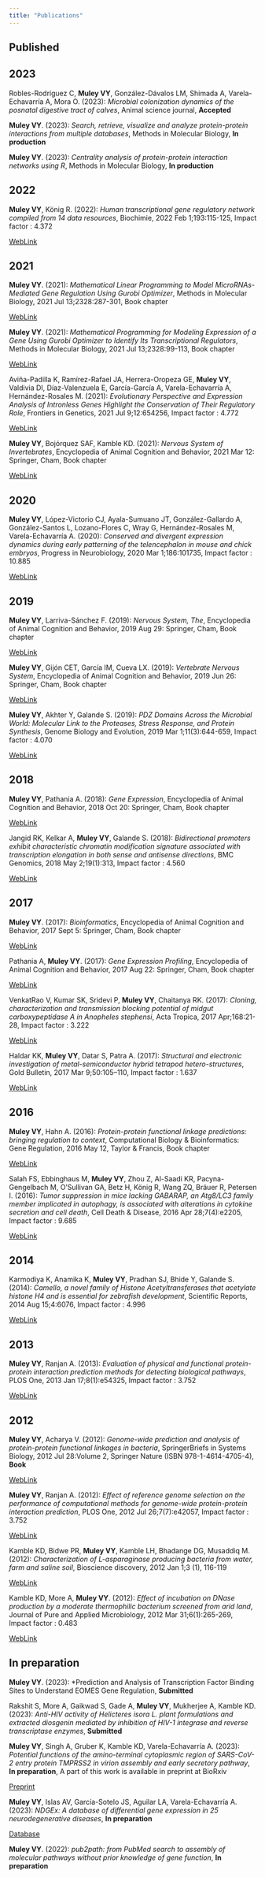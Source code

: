 ```yaml
---
title: "Publications"
---
```


## Published

## 2023

Robles-Rodríguez C, **Muley VY**, González-Dávalos LM, Shimada A, Varela-Echavarría A, Mora O. (2023): *Microbial colonization dynamics of the posnatal digestive tract of calves*, Animal science journal, **Accepted**

**Muley VY**. (2023): *Search, retrieve, visualize and analyze protein-protein interactions from multiple databases*, Methods in Molecular Biology, **In production**

**Muley VY**. (2023): *Centrality analysis of protein-protein interaction networks using R*, Methods in Molecular Biology, **In production**


## 2022

**Muley VY**, König R. (2022): *Human transcriptional gene regulatory network compiled from 14 data resources*, Biochimie, 2022 Feb 1;193:115-125, Impact factor : 4.372

<a href="https://doi.org/10.1016/j.biochi.2021.10.016" target="_blank" class="btn btn-outline-primary btn-sm" role="button">WebLink</a>

## 2021

**Muley VY**. (2021): *Mathematical Linear Programming to Model MicroRNAs-Mediated Gene Regulation Using Gurobi Optimizer*, Methods in Molecular Biology, 2021 Jul 13;2328:287-301, Book chapter

<a href="https://doi.org/10.1007/978-1-0716-1534-8_19" target="_blank" class="btn btn-outline-primary btn-sm" role="button">WebLink</a>

**Muley VY**. (2021): *Mathematical Programming for Modeling Expression of a Gene Using Gurobi Optimizer to Identify Its Transcriptional Regulators*, Methods in Molecular Biology, 2021 Jul 13;2328:99-113, Book chapter

<a href="https://doi.org/10.1007/978-1-0716-1534-8_6" target="_blank" class="btn btn-outline-primary btn-sm" role="button">WebLink</a>

Aviña-Padilla K, Ramírez-Rafael JA, Herrera-Oropeza GE, **Muley VY**, Valdivia DI, Díaz-Valenzuela E, García-García A, Varela-Echavarría A, Hernández-Rosales M. (2021): *Evolutionary Perspective and Expression Analysis of Intronless Genes Highlight the Conservation of Their Regulatory Role*, Frontiers in Genetics, 2021 Jul 9;12:654256, Impact factor : 4.772

<a href="https://doi.org/10.3389/fgene.2021.654256" target="_blank" class="btn btn-outline-primary btn-sm" role="button">WebLink</a>

**Muley VY**, Bojórquez SAF, Kamble KD. (2021): *Nervous System of Invertebrates*, Encyclopedia of Animal Cognition and Behavior, 2021 Mar 12: Springer, Cham, Book chapter

<a href="https://doi.org/10.1007/978-3-319-47829-6_1227-2" target="_blank" class="btn btn-outline-primary btn-sm" role="button">WebLink</a>

## 2020

**Muley VY**, López-Victorio CJ, Ayala-Sumuano JT, González-Gallardo A, González-Santos L, Lozano-Flores C, Wray G, Hernández-Rosales M, Varela-Echavarría A. (2020): *Conserved and divergent expression dynamics during early patterning of the telencephalon in mouse and chick embryos*, Progress in Neurobiology, 2020 Mar 1;186:101735, Impact factor : 10.885

<a href="https://doi.org/10.1016/j.pneurobio.2019.101735" target="_blank" class="btn btn-outline-primary btn-sm" role="button">WebLink</a>

## 2019

**Muley VY**, Larriva-Sánchez F. (2019): *Nervous System, The*, Encyclopedia of Animal Cognition and Behavior, 2019 Aug 29: Springer, Cham, Book chapter

<a href="https://doi.org/10.1007/978-3-319-47829-6_589-1" target="_blank" class="btn btn-outline-primary btn-sm" role="button">WebLink</a>

**Muley VY**, Gijón CET, García IM, Cueva LX. (2019): *Vertebrate Nervous System*, Encyclopedia of Animal Cognition and Behavior, 2019 Jun 26: Springer, Cham, Book chapter

<a href="https://doi.org/10.1007/978-3-319-47829-6_587-1" target="_blank" class="btn btn-outline-primary btn-sm" role="button">WebLink</a>

**Muley VY**, Akhter Y, Galande S. (2019): *PDZ Domains Across the Microbial World: Molecular Link to the Proteases, Stress Response, and Protein Synthesis*, Genome Biology and Evolution, 2019 Mar 1;11(3):644-659, Impact factor : 4.070

<a href="https://doi.org/10.1093/gbe/evz023" target="_blank" class="btn btn-outline-primary btn-sm" role="button">WebLink</a>

## 2018

**Muley VY**, Pathania A. (2018): *Gene Expression*, Encyclopedia of Animal Cognition and Behavior, 2018 Oct 20: Springer, Cham, Book chapter

<a href="https://doi.org/10.1007/978-3-319-47829-6_49-2" target="_blank" class="btn btn-outline-primary btn-sm" role="button">WebLink</a>

Jangid RK, Kelkar A, **Muley VY**, Galande S. (2018): *Bidirectional promoters exhibit characteristic chromatin modification signature associated with transcription elongation in both sense and antisense directions*, BMC Genomics, 2018 May 2;19(1):313, Impact factor : 4.560

<a href="https://doi.org/10.1186/s12864-018-4697-7" target="_blank" class="btn btn-outline-primary btn-sm" role="button">WebLink</a>

## 2017

**Muley VY**. (2017): *Bioinformatics*, Encyclopedia of Animal Cognition and Behavior, 2017 Sept 5: Springer, Cham, Book chapter

<a href="https://doi.org/10.1007/978-3-319-47829-6_41-1" target="_blank" class="btn btn-outline-primary btn-sm" role="button">WebLink</a>

Pathania A, **Muley VY**. (2017): *Gene Expression Profiling*, Encyclopedia of Animal Cognition and Behavior, 2017 Aug 22: Springer, Cham, Book chapter

<a href="https://doi.org/10.1007/978-3-319-47829-6_9-1" target="_blank" class="btn btn-outline-primary btn-sm" role="button">WebLink</a>

VenkatRao V, Kumar SK, Sridevi P, **Muley VY**, Chaitanya RK. (2017): *Cloning, characterization and transmission blocking potential of midgut carboxypeptidase A in Anopheles stephensi*, Acta Tropica, 2017 Apr;168:21-28, Impact factor : 3.222

<a href="https://doi.org/10.1016/j.actatropica.2016.12.035" target="_blank" class="btn btn-outline-primary btn-sm" role="button">WebLink</a>

Haldar KK, **Muley VY**, Datar S, Patra A. (2017): *Structural and electronic investigation of metal-semiconductor hybrid tetrapod hetero-structures*, Gold Bulletin, 2017 Mar 9;50:105--110, Impact factor : 1.637

<a href="https://doi.org/10.1007/978-3-319-47829-6_1227-2" target="_blank" class="btn btn-outline-primary btn-sm" role="button">WebLink</a>

## 2016

**Muley VY**, Hahn A. (2016): *Protein-protein functional linkage predictions: bringing regulation to context*, Computational Biology & Bioinformatics: Gene Regulation, 2016 May 12, Taylor & Francis, Book chapter

<a href="https://www.taylorfrancis.com/chapters/mono/10.1201/b20026-13/protein-protein-functional-linkage-predictions-bringing-regulation-context-ka-chun-wong" target="_blank" class="btn btn-outline-primary btn-sm" role="button">WebLink</a>

Salah FS, Ebbinghaus M, **Muley VY**, Zhou Z, Al-Saadi KR, Pacyna-Gengelbach M, O'Sullivan GA, Betz H, König R, Wang ZQ, Bräuer R, Petersen I. (2016): *Tumor suppression in mice lacking GABARAP, an Atg8/LC3 family member implicated in autophagy, is associated with alterations in cytokine secretion and cell death*, Cell Death & Disease, 2016 Apr 28;7(4):e2205, Impact factor : 9.685

<a href="https://doi.org/10.1038/cddis.2016.93" target="_blank" class="btn btn-outline-primary btn-sm" role="button">WebLink</a>

## 2014

Karmodiya K, Anamika K, **Muley VY**, Pradhan SJ, Bhide Y, Galande S. (2014): *Camello, a novel family of Histone Acetyltransferases that acetylate histone H4 and is essential for zebrafish development*, Scientific Reports, 2014 Aug 15;4:6076, Impact factor : 4.996

<a href="https://doi.org/10.1038/srep06076" target="_blank" class="btn btn-outline-primary btn-sm" role="button">WebLink</a>

## 2013

**Muley VY**, Ranjan A. (2013): *Evaluation of physical and functional protein-protein interaction prediction methods for detecting biological pathways*, PLOS One, 2013 Jan 17;8(1):e54325, Impact factor : 3.752

<a href="https://doi.org/10.1371/journal.pone.0054325" target="_blank" class="btn btn-outline-primary btn-sm" role="button">WebLink</a>

## 2012

**Muley VY**, Acharya V. (2012): *Genome-wide prediction and analysis of protein-protein functional linkages in bacteria*, SpringerBriefs in Systems Biology, 2012 Jul 28:Volume 2, Springer Nature (ISBN 978-1-4614-4705-4), **Book**

<a href="https://doi.org/10.1007/978-1-4614-4705-4" target="_blank" class="btn btn-outline-primary btn-sm" role="button">WebLink</a>

**Muley VY**, Ranjan A. (2012): *Effect of reference genome selection on the performance of computational methods for genome-wide protein-protein interaction prediction*, PLOS One, 2012 Jul 26;7(7):e42057, Impact factor : 3.752

<a href="https://doi.org/10.1371/journal.pone.0042057" target="_blank" class="btn btn-outline-primary btn-sm" role="button">WebLink</a>

Kamble KD, Bidwe PR, **Muley VY**, Kamble LH, Bhadange DG, Musaddiq M. (2012): *Characterization of L-asparaginase producing bacteria from water, farm and saline soil*, Bioscience discovery, 2012 Jan 1;3 (1), 116-119

<a href="https://jbsd.in/Vol%203%20No1/KDKamble116-119.pdf" target="_blank" class="btn btn-outline-primary btn-sm" role="button">WebLink</a>

Kamble KD, More A, **Muley VY**. (2012): *Effect of incubation on DNase production by a moderate thermophilic bacterium screened from arid land*, Journal of Pure and Applied Microbiology, 2012 Mar 31;6(1):265-269, Impact factor : 0.483

<a href="https://microbiologyjournal.org/effect-of-incubation-on-dnase-production-by-a-moderate-thermophilic-bacterium-screened-from-arid-land/" target="_blank" class="btn btn-outline-primary btn-sm" role="button">WebLink</a>

## In preparation


**Muley VY**. (2023): *Prediction and Analysis of Transcription Factor Binding Sites to Understand EOMES Gene Regulation, **Submitted**

Rakshit S, More A, Gaikwad S, Gade A, **Muley VY**, Mukherjee A, Kamble KD. (2023): *Anti-HIV activity of Helicteres isora L. plant formulations and extracted diosgenin mediated by inhibition of
HIV-1 integrase and reverse transcriptase enzymes*, **Submitted**

**Muley VY**, Singh A, Gruber K, Kamble KD, Varela-Echavarría A. (2023): *Potential functions of the amino-terminal cytoplasmic region of SARS-CoV-2 entry protein TMPRSS2 in virion assembly and early secretory pathway*, **In preparation**, A part of this work is available in preprint at BioRxiv

<a href="https://doi.org/10.1101/2021.04.26.441280" target="_blank" class="btn btn-outline-success btn-sm" role="button">Preprint</a>

**Muley VY**, Islas AV, García-Sotelo JS, Aguilar LA, Varela-Echavarría A. (2023): *NDGEx: A database of differential gene expression in 25 neurodegenerative diseases*, **In preparation**

<a href="http://ndgex.lavis.unam.mx/" target="_blank" class="btn btn-outline-secondary btn-sm" role="button">Database</a>

**Muley VY**. (2022): *pub2path: from PubMed search to assembly of molecular pathways without prior knowledge of gene function*, **In preparation**
